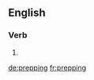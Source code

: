 ==English==

===Verb===
{{head|en|present participle}}

# {{present participle of|prep|lang=en}}

[[de:prepping]]
[[fr:prepping]]